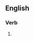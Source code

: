 ==English==

===Verb===
{{head|en|verb form}}

# {{present participle of|sublicense|lang=en|nocat=1}}